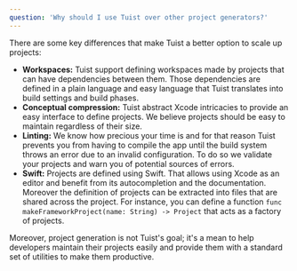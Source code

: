 ```yaml
---
question: 'Why should I use Tuist over other project generators?'
---
```


There are some key differences that make Tuist a better option to scale up projects:

- **Workspaces:** Tuist support defining workspaces made by projects that can have dependencies between them. Those dependencies are defined in a plain language and easy language that Tuist translates into build settings and build phases.
- **Conceptual compression:** Tuist abstract Xcode intricacies to provide an easy interface to define projects. We believe projects should be easy to maintain regardless of their size.
- **Linting:** We know how precious your time is and for that reason Tuist prevents you from having to compile the app until the build system throws an error due to an invalid configuration. To do so we validate your projects and warn you of potential sources of errors.
- **Swift:** Projects are defined using Swift. That allows using Xcode as an editor and benefit from its autocompletion and the documentation. Moreover the definition of projects can be extracted into files that are shared across the project. For instance, you can define a function `func makeFrameworkProject(name: String) -> Project` that acts as a factory of projects.

Moreover, project generation is not Tuist's goal; it's a mean to help developers maintain their projects easily and provide them with a standard set of utilities to make them productive.
